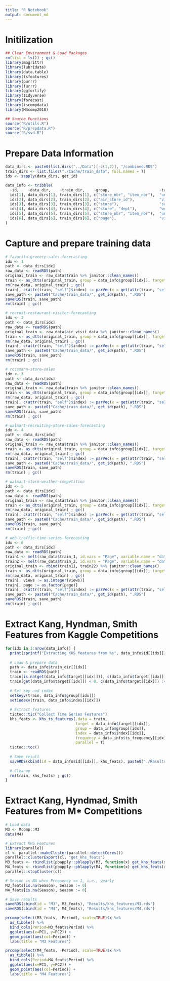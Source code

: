 ```yaml
---
title: "R Notebook"
output: document_md
---
```


# Initilization
```r
## Clear Environment & Load Packages
rm(list = ls()) ; gc()
library(magrittr)
library(lubridate)
library(data.table)
library(tsfeatures)
library(purrr)
library(furrr)
library(ggfortify)
library(tidyverse)
library(forecast)
library(tscompdata)
library(M4comp2018)

## Source Functions
source("R/utils.R")
source("R/prepdata.R")
source("R/svd.R")
```

# Prepare Data Information
```r
data_dirs <- paste0(list.dirs("../Data")[-c(1,2)], "/combined.RDS")
train_dirs <- list.files("./Cache/train_data", full.names = T)
ids <- sapply(data_dirs, get_id)

data_info <- tribble(
  ~id,    ~data_dir,    ~train_dir,    ~group,                      ~target,         ~index,       ~ts_frequency,
  ids[1], data_dirs[1], train_dirs[1], c("store_nbr", "item_nbr"),  "unit_sales",    "date",       c(365.25),
  ids[2], data_dirs[2], train_dirs[2], c("air_store_id"),           "visitors",      "visit_date", c(365.25),
  ids[3], data_dirs[3], train_dirs[3], c("store"),                  "sales",         "date",       c(365.25),
  ids[4], data_dirs[4], train_dirs[4], c("store", "dept"),          "weekly_sales",  "date",       c(365.25/7),
  ids[5], data_dirs[5], train_dirs[5], c("store_nbr", "item_nbr"),  "units",         "date",       c(365.25),
  ids[6], data_dirs[6], train_dirs[6], c("page"),                   "views",         "date",       c(365.25)
)       

```

# Capture and prepare training data
```r
# favorita-grocery-sales-forecasting
idx <- 1
path <- data_dirs[idx]
raw_data <- readRDS(path)
original_train <- raw_data$train %>% janitor::clean_names()
train <- as_dtts(original_train, group = data_info$group[[idx]], target = data_info$target[[idx]], index = data_info$index[[idx]], "train")
rm(raw_data, original_train) ; gc()
train[, c(attr(train, "self")$index) := parVec(x = get(attr(train, "self")$index), FUN = anytime::anydate)]
save_path <- paste0("Cache/train_data/", get_id(path), ".RDS")
saveRDS(train, save_path)
rm(train) ; gc()

# recruit-restaurant-visitor-forecasting
idx <- 2
path <- data_dirs[idx]
raw_data <- readRDS(path)
original_train <- raw_data$air_visit_data %>% janitor::clean_names()
train <- as_dtts(original_train, group = data_info$group[[idx]], target = data_info$target[[idx]], index = data_info$index[[idx]], "train")
rm(raw_data, original_train) ; gc()
train[, c(attr(train, "self")$index) := parVec(x = get(attr(train, "self")$index), FUN = anytime::anydate)]
save_path <- paste0("Cache/train_data/", get_id(path), ".RDS")
saveRDS(train, save_path)
rm(train) ; gc()

# rossmann-store-sales
idx <- 3
path <- data_dirs[idx]
raw_data <- readRDS(path)
original_train <- raw_data$train %>% janitor::clean_names()
train <- as_dtts(original_train, group = data_info$group[[idx]], target = data_info$target[[idx]], index = data_info$index[[idx]], "train")
rm(raw_data, original_train) ; gc()
train[, c(attr(train, "self")$index) := parVec(x = get(attr(train, "self")$index), FUN = anytime::anydate)]
save_path <- paste0("Cache/train_data/", get_id(path), ".RDS")
saveRDS(train, save_path)
rm(train) ; gc()

# walmart-recruiting-store-sales-forecasting
idx <- 4
path <- data_dirs[idx]
raw_data <- readRDS(path)
original_train <- raw_data$train %>% janitor::clean_names()
train <- as_dtts(original_train, group = data_info$group[[idx]], target = data_info$target[[idx]], index = data_info$index[[idx]], "train")
rm(raw_data, original_train) ; gc()
train[, c(attr(train, "self")$index) := parVec(x = get(attr(train, "self")$index), FUN = anytime::anydate)]
save_path <- paste0("Cache/train_data/", get_id(path), ".RDS")
saveRDS(train, save_path)
rm(train) ; gc()

# walmart-storm-weather-competition
idx <- 5
path <- data_dirs[idx]
raw_data <- readRDS(path)
original_train <- raw_data$train %>% janitor::clean_names()
train <- as_dtts(original_train, group = data_info$group[[idx]], target = data_info$target[[idx]], index = data_info$index[[idx]], "train")
rm(raw_data, original_train) ; gc()
train[, c(attr(train, "self")$index) := parVec(x = get(attr(train, "self")$index), FUN = anytime::anydate)]
save_path <- paste0("Cache/train_data/", get_id(path), ".RDS")
saveRDS(train, save_path)
rm(train) ; gc()

# web-traffic-time-series-forecasting
idx <- 6
path <- data_dirs[idx]
raw_data <- readRDS(path)
train1 <- melt(raw_data$train_1, id.vars = "Page", variable.name = "date", variable.factor = F, na.rm = TRUE, value.name = "views", verbose = T)
train2 <- melt(raw_data$train_2, id.vars = "Page", variable.name = "date", variable.factor = F, na.rm = TRUE, value.name = "views", verbose = T)
original_train <- rbind(train11, train22) %>% janitor::clean_names()
train <- as_dtts(original_train, group = data_info$group[[idx]], target = data_info$target[[idx]], index = data_info$index[[idx]], "train")
rm(raw_data, original_train) ; gc()
train[, views := as.integer(views)]
train[, page := as.factor(page)]
train[, c(attr(train, "self")$index) := parVec(x = get(attr(train, "self")$index), FUN = anytime::anydate)]
save_path <- paste0("Cache/train_data/", get_id(path), ".RDS")
saveRDS(train, save_path)
rm(train) ; gc()

```

# Extract Kang, Hyndman, Smith Features from Kaggle Competitions
```r
for(idx in 1:nrow(data_info)) {
  print(sprintf("Extracting KHS features from %s", data_info$id[[idx]]))
  
  # Load & prepare data
  path <- data_info$train_dir[[idx]]
  train <- readRDS(path)
  train[is.na(get(data_info$target[[idx]])), c(data_info$target[[idx]]) := 0]
  train[get(data_info$target[[idx]]) < 0, c(data_info$target[[idx]]) := 0]
  
  # Set key and index
  setkeyv(train, data_info$group[[idx]])
  setindexv(train, data_info$index[[idx]])
  
  # Extract features
  tictoc::tic("Collect Time Series Features")
  khs_feats <- khs_ts_features(.data = train,
                               target = data_info$target[[idx]],
                               group = data_info$group[[idx]],
                               index = data_info$index[[idx]],
                               frequency = data_info$ts_frequency[[idx]],
                               parallel = T)
  tictoc::toc()
  
  # Save result
  saveRDS(cbind(id = data_info$id[[idx]], khs_feats), paste0("./Results/khs_features/", data_info$id[[idx]], ".rds"))
  
  # Cleanup
  rm(train, khs_feats) ; gc()
}

```

# Extract Kang, Hyndmad, Smith Features from M* Competitions
```r
# Load data
M3 <- Mcomp::M3
data(M4)

# Extract KHS Features
library(parallel)
cl <- parallel::makeCluster(parallel::detectCores())
parallel::clusterExport(cl, "get_khs_feats")
M3_feats <- rbindlist(pbapply::pblapply(M3, function(x) get_khs_feats(x$x), cl = cl))
M4_feats <- rbindlist(pbapply::pblapply(M4, function(x) get_khs_feats(x$x), cl = cl))
parallel::stopCluster(cl)

# Season is NA when Frequency == 1, i.e., yearly
M3_feats[is.na(Season), Season := 0]
M4_feats[is.na(Season), Season := 0]

# Save results
saveRDS(cbind(id = "M3", M3_feats), "Results/khs_features/M3.rds")
saveRDS(cbind(id = "M4", M4_feats), "Results/khs_features/M4.rds")
```



```r
prcomp(select(M3_feats, -Period), scale=TRUE)$x %>%
  as_tibble() %>%
  bind_cols(Period=M3_feats$Period) %>%
  ggplot(aes(x=PC1, y=PC2)) +
  geom_point(aes(col=Period)) +
  labs(title = "M3 Features")
```

```r
prcomp(select(M4_feats, -Period), scale=TRUE)$x %>%
  as_tibble() %>%
  bind_cols(Period=M4_feats$Period) %>%
  ggplot(aes(x=PC1, y=PC2)) +
  geom_point(aes(col=Period)) +
  labs(title = "M4 Features")
```


